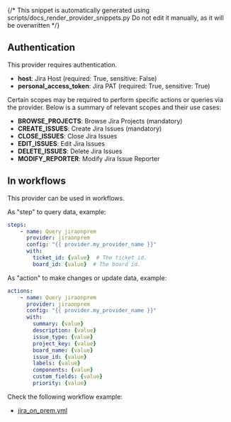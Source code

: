 {/* This snippet is automatically generated using scripts/docs_render_provider_snippets.py 
Do not edit it manually, as it will be overwritten */}

## Authentication
This provider requires authentication.
- **host**: Jira Host (required: True, sensitive: False)
- **personal_access_token**: Jira PAT (required: True, sensitive: True)

Certain scopes may be required to perform specific actions or queries via the provider. Below is a summary of relevant scopes and their use cases:
- **BROWSE_PROJECTS**: Browse Jira Projects (mandatory) 
- **CREATE_ISSUES**: Create Jira Issues (mandatory) 
- **CLOSE_ISSUES**: Close Jira Issues  
- **EDIT_ISSUES**: Edit Jira Issues  
- **DELETE_ISSUES**: Delete Jira Issues  
- **MODIFY_REPORTER**: Modify Jira Issue Reporter  



## In workflows

This provider can be used in workflows.


As "step" to query data, example:
```yaml
steps:
    - name: Query jiraonprem
      provider: jiraonprem
      config: "{{ provider.my_provider_name }}"
      with:
        ticket_id: {value}  # The ticket id.
        board_id: {value}  # The board id.
```


As "action" to make changes or update data, example:
```yaml
actions:
    - name: Query jiraonprem
      provider: jiraonprem
      config: "{{ provider.my_provider_name }}"
      with:
        summary: {value}  
        description: {value}  
        issue_type: {value}  
        project_key: {value}  
        board_name: {value}  
        issue_id: {value}  
        labels: {value}  
        components: {value}  
        custom_fields: {value}  
        priority: {value}  
```




Check the following workflow example:
- [jira_on_prem.yml](https://github.com/keephq/keep/blob/main/examples/workflows/jira_on_prem.yml)
